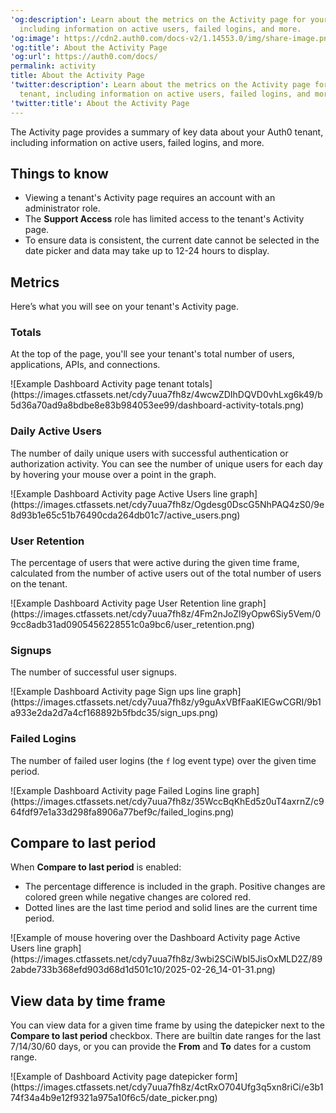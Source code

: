 ---
'og:description': Learn about the metrics on the Activity page for your Auth0 tenant,
  including information on active users, failed logins, and more.
'og:image': https://cdn2.auth0.com/docs-v2/1.14553.0/img/share-image.png
'og:title': About the Activity Page
'og:url': https://auth0.com/docs/
permalink: activity
title: About the Activity Page
'twitter:description': Learn about the metrics on the Activity page for your Auth0
  tenant, including information on active users, failed logins, and more.
'twitter:title': About the Activity Page
---
The Activity page provides a summary of key data about your Auth0 tenant, including information on active users, failed logins, and more.

## Things to know

* Viewing a tenant's Activity page requires an account with an administrator role.
* The **Support Access** role has limited access to the tenant's Activity page.
* To ensure data is consistent, the current date cannot be selected in the date picker and data may take up to 12-24 hours to display.

## Metrics

Here’s what you will see on your tenant's Activity page.

### Totals

At the top of the page, you'll see your tenant's total number of users, applications, APIs, and connections.

<Frame>![Example Dashboard Activity page tenant totals](https://images.ctfassets.net/cdy7uua7fh8z/4wcwZDIhDQVD0vhLxg6k49/b5d36a70ad9a8bdbe8e83b984053ee99/dashboard-activity-totals.png)</Frame>

### Daily Active Users

The number of daily unique users with successful authentication or authorization activity. You can see the number of unique users for each day by hovering your mouse over a point in the graph.

<Frame>![Example Dashboard Activity page Active Users line graph](https://images.ctfassets.net/cdy7uua7fh8z/Ogdesg0DscG5NhPAQ4zS0/9e8d93b1e65c51b76490cda264db01c7/active_users.png)</Frame>

### User Retention

The percentage of users that were active during the given time frame, calculated from the number of active users out of the total number of users on the tenant.

<Frame>![Example Dashboard Activity page User Retention line graph](https://images.ctfassets.net/cdy7uua7fh8z/4Fm2nJoZl9yOpw6Siy5Vem/09cc8adb31ad0905456228551c0a9bc6/user_retention.png)</Frame>

### Signups

The number of successful user signups.

<Frame>![Example Dashboard Activity page Sign ups line graph](https://images.ctfassets.net/cdy7uua7fh8z/y9guAxVBfFaaKIEGwCGRI/9b1a933e2da2d7a4cf168892b5fbdc35/sign_ups.png)</Frame>

### Failed Logins

The number of failed user logins (the `f` log event type) over the given time period.

<Frame>![Example Dashboard Activity page Failed Logins line graph](https://images.ctfassets.net/cdy7uua7fh8z/35WccBqKhEd5z0uT4axrnZ/c964fdf97e1a33d298fa8906a77bef9c/failed_logins.png)</Frame>

## Compare to last period

When **Compare to last period** is enabled:

* The percentage difference is included in the graph. Positive changes are colored green while negative changes are colored red.
* Dotted lines are the last time period and solid lines are the current time period.

<Frame>![Example of mouse hovering over the Dashboard Activity page Active Users line graph](https://images.ctfassets.net/cdy7uua7fh8z/3wbi2SCiWbI5JisOxMLD2Z/892abde733b368efd903d68d1d501c10/2025-02-26_14-01-31.png)</Frame>

## View data by time frame

You can view data for a given time frame by using the datepicker next to the **Compare to last period** checkbox. There are builtin date ranges for the last 7/14/30/60 days, or you can provide the **From** and **To** dates for a custom range.

<Frame>![Example of Dashboard Activity page datepicker form](https://images.ctfassets.net/cdy7uua7fh8z/4ctRxO704Ufg3q5xn8riCi/e3b174f34a4b9e12f9321a975a10f6c5/date_picker.png)</Frame>